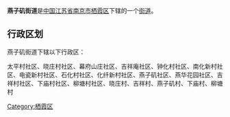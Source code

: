 {{中国乡级行政区
|景观照片文件名 = 
|景观照片描述 = 
|汉语拼音 = 
|其他语言 = 
|其他语言名称 = 
|旧称 = 
|地名出处 = 
|位置图文件名 = 
|位置图描述 = 
|自定义图片= 
|建置时间 = 
|政府驻地 = 
|毗邻 = 
|总面积 = 37.11
|总人口 = 
|总人口年份 = 
|户籍人口 = 
|户籍人口年份 = 
|常住人口 = 
|常住人口年份 = 
|人口密度 = 
|GDP = 
|GDP年份 = 
|邮政编码 = 
|电话区号 = 25
|官方网站 = 
|网站名称 = 
|32/01/13/004/000
}}
'''燕子矶街道'''是[[中华人民共和国|中国]][[江苏省|江苏省]][[南京市|南京市]][[栖霞区|栖霞区]]下辖的一个[[街道_(行政区划)|街道]]。

== 行政区划 ==
燕子矶街道下辖以下行政区：

太平村社区、晓庄村社区、幕府山庄社区、吉祥庵社区、钟化村社区、南化新村社区、电瓷新村社区、石化村社区、化纤新村社区、燕子矶社区、燕华花园社区、吉祥村社区、下庙村社区、柳塘村社区、晓庄村、吉祥村、燕子矶村、下庙村、柳塘村

{{江苏小作品}}
{{南京市栖霞区行政区划}}

[[Category:栖霞区|Category:栖霞区]]